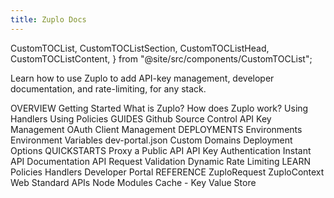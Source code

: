 ```yaml
---
title: Zuplo Docs
---
```



  CustomTOCList,
  CustomTOCListSection,
  CustomTOCListHead,
  CustomTOCListContent,
} from "@site/src/components/CustomTOCList";

Learn how to use Zuplo to add API-key management, developer documentation, and rate-limiting, for any stack.

<CustomTOCList>
  <CustomTOCListSection>
    <CustomTOCListHead>OVERVIEW</CustomTOCListHead>
    <CustomTOCListContent>
      <Link to="/docs/overview/">Getting Started</Link>
      <Link to="/docs/overview/what-is-zuplo">What is Zuplo?</Link>
      <Link to="/docs/overview/how-does-zuplo-work">How does Zuplo work?</Link>
      <Link to="/docs/overview/handlers">Using Handlers</Link>
      <Link to="/docs/overview/policies">Using Policies</Link>
    </CustomTOCListContent>
  </CustomTOCListSection>
  <CustomTOCListSection>
    <CustomTOCListHead>GUIDES</CustomTOCListHead>
    <CustomTOCListContent>
      <Link to="/docs/guides/github-source-control">Github Source Control</Link>
      <Link to="/docs/guides/api-key-management">API Key Management</Link>
      <Link to="/docs/guides/oauth-client-management">
        OAuth Client Management
      </Link>
    </CustomTOCListContent>
  </CustomTOCListSection>
  <CustomTOCListSection>
    <CustomTOCListHead>DEPLOYMENTS</CustomTOCListHead>
    <CustomTOCListContent>
      <Link to="/docs/deployments/environments">Environments</Link>
      <Link to="/docs/deployments/environment-variables">
        Environment Variables
      </Link>
      <Link to="/docs/deployments/dev-portal-json">dev-portal.json</Link>
      <Link to="/docs/deployments/custom-domains">Custom Domains</Link>
      <Link to="/docs/deployments/deployment-options">Deployment Options</Link>
    </CustomTOCListContent>
  </CustomTOCListSection>
  <CustomTOCListSection>
    <CustomTOCListHead>QUICKSTARTS</CustomTOCListHead>
    <CustomTOCListContent>
      <Link to="/docs/quickstarts/proxy-public-api">Proxy a Public API</Link>
      <Link to="/docs/quickstarts/add-api-key-auth">
        API Key Authentication
      </Link>
      <Link to="/docs/quickstarts/instant-api-docs-and-dev-portal">
        Instant API Documentation
      </Link>
      <Link to="/docs/quickstarts/validation-and-docs-with-json-schema">
        API Request Validation
      </Link>
      <Link to="/docs/quickstarts/per-customer-rate-limits">
        Dynamic Rate Limiting
      </Link>
    </CustomTOCListContent>
  </CustomTOCListSection>
  <CustomTOCListSection>
    <CustomTOCListHead>LEARN</CustomTOCListHead>
    <CustomTOCListContent>
      <Link to="/docs/policies/">Policies</Link>
      <Link to="/docs/handlers">Handlers</Link>
      <Link to="/docs/developer-portal/">Developer Portal</Link>
    </CustomTOCListContent>
  </CustomTOCListSection>
  <CustomTOCListSection>
    <CustomTOCListHead>REFERENCE</CustomTOCListHead>
    <CustomTOCListContent>
      <Link to="/docs/reference/zuplo-request">ZuploRequest</Link>
      <Link to="/docs/reference/zuplo-context">ZuploContext</Link>
      <Link to="/docs/reference/web-standard-apis">Web Standard APIs</Link>
      <Link to="/docs/reference/node-modules">Node Modules</Link>
      <Link to="/docs/reference/key-value-store">Cache - Key Value Store</Link>
    </CustomTOCListContent>
  </CustomTOCListSection>
</CustomTOCList>
